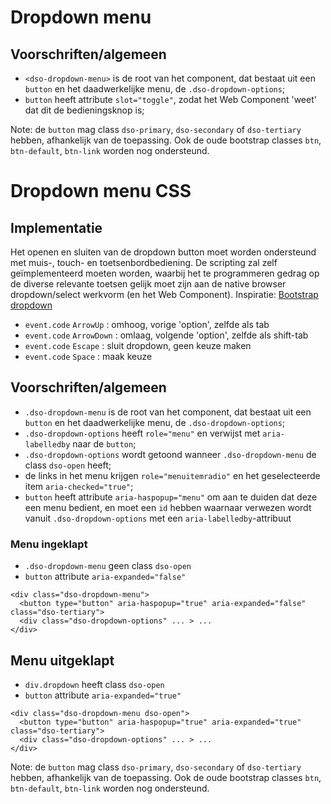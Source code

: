 # Dropdown menu

## Voorschriften/algemeen

- `<dso-dropdown-menu>` is de root van het component, dat bestaat uit een `button` en het daadwerkelijke menu, de `.dso-dropdown-options`;
- `button` heeft attribute `slot="toggle"`, zodat het Web Component 'weet' dat dit de bedieningsknop is;

Note: de `button` mag class `dso-primary`, `dso-secondary` of `dso-tertiary` hebben, afhankelijk van de toepassing. Ook de oude bootstrap classes `btn`, `btn-default`, `btn-link` worden nog ondersteund.

# Dropdown menu CSS

## Implementatie

Het openen en sluiten van de dropdown button moet worden ondersteund met muis-, touch- en toetsenbordbediening.
De scripting zal zelf geïmplementeerd moeten worden, waarbij het te programmeren gedrag op de diverse relevante toetsen gelijk moet zijn aan de native browser dropdown/select werkvorm (en het Web Component). Inspiratie: [Bootstrap dropdown](https://github.com/twbs/bootstrap/blob/main/js/src/dropdown.js#L450)

- `event.code` `ArrowUp` : omhoog, vorige 'option', zelfde als tab
- `event.code` `ArrowDown` : omlaag, volgende 'option', zelfde als shift-tab
- `event.code` `Escape` : sluit dropdown, geen keuze maken
- `event.code` `Space` : maak keuze

## Voorschriften/algemeen

- `.dso-dropdown-menu` is de root van het component, dat bestaat uit een `button` en het daadwerkelijke menu, de `.dso-dropdown-options`;
- `.dso-dropdown-options` heeft `role="menu"` en verwijst met `aria-labelledby` naar de `button`;
- `.dso-dropdown-options` wordt getoond wanneer `.dso-dropdown-menu` de class `dso-open` heeft;
- de links in het menu krijgen `role="menuitemradio"` en het geselecteerde item `aria-checked="true"`;
- `button` heeft attribute `aria-haspopup="menu"` om aan te duiden dat deze een menu bedient, en moet een `id` hebben waarnaar verwezen wordt vanuit `.dso-dropdown-options` met een `aria-labelledby`-attribuut

### Menu ingeklapt

- `.dso-dropdown-menu` geen class `dso-open`
- `button` attribute `aria-expanded="false"`

```
<div class="dso-dropdown-menu">
  <button type="button" aria-haspopup="true" aria-expanded="false" class="dso-tertiary">
  <div class="dso-dropdown-options" ... > ...
</div>
```

## Menu uitgeklapt

- `div.dropdown` heeft class `dso-open`
- `button` attribute `aria-expanded="true"`

```
<div class="dso-dropdown-menu dso-open">
  <button type="button" aria-haspopup="true" aria-expanded="true" class="dso-tertiary">
  <div class="dso-dropdown-options" ... > ...
</div>
```

Note: de `button` mag class `dso-primary`, `dso-secondary` of `dso-tertiary` hebben, afhankelijk van de toepassing. Ook de oude bootstrap classes `btn`, `btn-default`, `btn-link` worden nog ondersteund.
